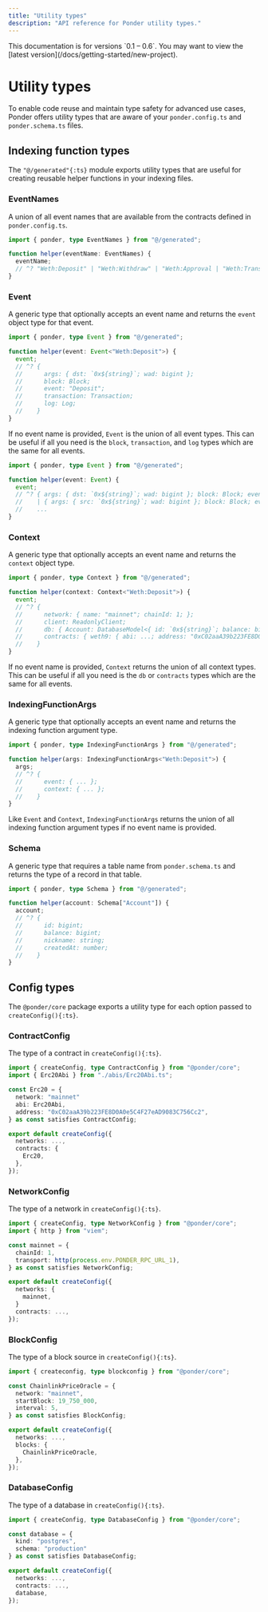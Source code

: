 ```yaml
---
title: "Utility types"
description: "API reference for Ponder utility types."
---
```



<Callout type="warning">
  This documentation is for versions `0.1 – 0.6`. You may want to view the
  [latest version](/docs/getting-started/new-project).
</Callout>

# Utility types

To enable code reuse and maintain type safety for advanced use cases, Ponder offers utility types that are aware of your `ponder.config.ts` and `ponder.schema.ts` files.

## Indexing function types

The `"@/generated"{:ts}` module exports utility types that are useful for creating reusable helper functions in your indexing files.

### EventNames

A union of all event names that are available from the contracts defined in `ponder.config.ts`.

```ts filename="src/helpers.ts" {1}
import { ponder, type EventNames } from "@/generated";

function helper(eventName: EventNames) {
  eventName;
  // ^? "Weth:Deposit" | "Weth:Withdraw" | "Weth:Approval | "Weth:Transfer"
}
```

### Event

A generic type that optionally accepts an event name and returns the `event` object type for that event.

```ts filename="src/helpers.ts" {1}
import { ponder, type Event } from "@/generated";

function helper(event: Event<"Weth:Deposit">) {
  event;
  // ^? {
  //      args: { dst: `0x${string}`; wad: bigint };
  //      block: Block;
  //      event: "Deposit";
  //      transaction: Transaction;
  //      log: Log;
  //    }
}
```

If no event name is provided, `Event` is the union of all event types. This can be useful if all you need is the `block`, `transaction`, and `log` types which are the same for all events.

```ts filename="src/helpers.ts" {1}
import { ponder, type Event } from "@/generated";

function helper(event: Event) {
  event;
  // ^? { args: { dst: `0x${string}`; wad: bigint }; block: Block; event: "Deposit"; transaction: Transaction; log: Log; }
  //    | { args: { src: `0x${string}`; wad: bigint }; block: Block; event: "Withdraw"; transaction: Transaction; log: Log; }
  //    ...
}
```

### Context

A generic type that optionally accepts an event name and returns the `context` object type.

```ts filename="src/helpers.ts" {1}
import { ponder, type Context } from "@/generated";

function helper(context: Context<"Weth:Deposit">) {
  event;
  // ^? {
  //      network: { name: "mainnet"; chainId: 1; };
  //      client: ReadonlyClient;
  //      db: { Account: DatabaseModel<{ id: `0x${string}`; balance: bigint; }> };
  //      contracts: { weth9: { abi: ...; address: "0xC02aaA39b223FE8D0A0e5C4F27eAD9083C756Cc2" } };
  //    }
}
```

If no event name is provided, `Context` returns the union of all context types. This can be useful if all you need is the `db` or `contracts` types which are the same for all events.

### IndexingFunctionArgs

A generic type that optionally accepts an event name and returns the indexing function argument type.

```ts filename="src/helpers.ts" {1}
import { ponder, type IndexingFunctionArgs } from "@/generated";

function helper(args: IndexingFunctionArgs<"Weth:Deposit">) {
  args;
  // ^? {
  //      event: { ... };
  //      context: { ... };
  //    }
}
```

Like `Event` and `Context`, `IndexingFunctionArgs` returns the union of all indexing function argument types if no event name is provided.

### Schema

A generic type that requires a table name from `ponder.schema.ts` and returns the type of a record in that table.

```ts filename="src/helpers.ts" {1}
import { ponder, type Schema } from "@/generated";

function helper(account: Schema["Account"]) {
  account;
  // ^? {
  //      id: bigint;
  //      balance: bigint;
  //      nickname: string;
  //      createdAt: number;
  //    }
}
```

## Config types

The `@ponder/core` package exports a utility type for each option passed to `createConfig(){:ts}`.

### ContractConfig

The type of a contract in `createConfig(){:ts}`.

```ts filename="ponder.config.ts" {1}
import { createConfig, type ContractConfig } from "@ponder/core";
import { Erc20Abi } from "./abis/Erc20Abi.ts";

const Erc20 = {
  network: "mainnet"
  abi: Erc20Abi,
  address: "0xC02aaA39b223FE8D0A0e5C4F27eAD9083C756Cc2",
} as const satisfies ContractConfig;

export default createConfig({
  networks: ...,
  contracts: {
    Erc20,
  },
});
```

### NetworkConfig

The type of a network in `createConfig(){:ts}`.

```ts filename="ponder.config.ts" {1}
import { createConfig, type NetworkConfig } from "@ponder/core";
import { http } from "viem";

const mainnet = {
  chainId: 1,
  transport: http(process.env.PONDER_RPC_URL_1),
} as const satisfies NetworkConfig;

export default createConfig({
  networks: {
    mainnet,
  }
  contracts: ...,
});
```

### BlockConfig

The type of a block source in `createConfig(){:ts}`.

```ts filename="ponder.config.ts" {1}
import { createconfig, type blockconfig } from "@ponder/core";

const ChainlinkPriceOracle = {
  network: "mainnet",
  startBlock: 19_750_000,
  interval: 5,
} as const satisfies BlockConfig;

export default createConfig({
  networks: ...,
  blocks: {
    ChainlinkPriceOracle,
  },
});
```

### DatabaseConfig

The type of a database in `createConfig(){:ts}`.

```ts filename="ponder.config.ts" {1}
import { createConfig, type DatabaseConfig } from "@ponder/core";

const database = {
  kind: "postgres",
  schema: "production"
} as const satisfies DatabaseConfig;

export default createConfig({
  networks: ...,
  contracts: ...,
  database,
});
```
